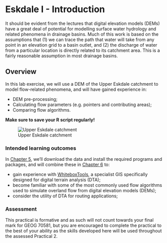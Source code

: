 # Eskdale I - Introduction {#FirstPractical}

It should be evident from the lectures that digital elevation models (DEMs) have a great deal of potential for modelling surface water hydrology and related phenomena in drainage basins. Much of this work is based on the assumptions that (1) we can trace the path that water will take from any point in an elevation grid to a basin outlet, and (2) the discharge of water from a particular location is directly related to its catchment area. This is a fairly reasonable assumption in most drainage basins. 

## Overview

In this lab exercise, we will use a DEM of the Upper Eskdale catchment to model flow-related phenomena, and will have gained experience in:

- DEM pre-processing; 
- Calculating flow parameters (e.g. pointers and contributing areas);
- Comparing flow algorithms. 

**Make sure to save your R script regularly!**

![Upper Eskdale catchment](figures/Practical-1/cover.png)

### Intended learning outcomes

In [Chapter 5](#Eskdale_set_up), we'll download the data and install the required programs and packages, and will combine these in [Chapter 6](#Eskdale_flow_algorithms) to: 

- gain experience with [WhiteboxTools](https://jblindsay.github.io/wbt_book/intro.html), a specialist GIS specifically designed for digital terrain analysis (DTA); 
- become familiar with some of the most commonly used flow algorithms used to simulate overland flow from digital elevation models (DEMs); 
- consider the utility of DTA for routing applications; 

### Assessment

This practical is formative and as such will not count towards your final mark for GEOG 70581, but you are encouraged to complete the practical to the best of your ability as the skills developed here will be used throughout the assessed Practical 2. 

